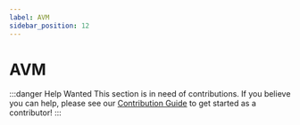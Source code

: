 ```yaml
---
label: AVM
sidebar_position: 12
---
```


# AVM

:::danger Help Wanted
This section is in need of contributions. If you believe you can help, please see our [Contribution Guide](../contribution-guide.mdx) to get started as a contributor!
:::